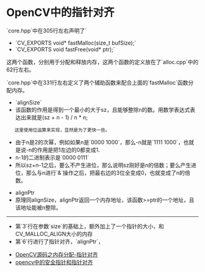 = OpenCV中的指针对齐 =

`core.hpp`中在305行左右声明了`
* `CV_EXPORTS void* fastMalloc(size_t bufSize);`
* `CV_EXPORTS void fastFree(void* ptr);`
这两个函数，分别用于分配和释放内存，这两个函数的定义放在了`alloc.cpp`中的62行左右。

`core.hpp`中在331行左右定义了两个辅助函数来配合上面的`fastMalloc`函数分配内存。

* `alignSize`
* 该函数的作用是得到一个最小的大于sz，且能够整除n的数。用数学表达式表达出来就是(sz + n - 1) / n * n;
	这里使用位运算来实现，显然是为了更快一些。
* 由于n是2的次幂，例如如果n是`0000 1000`，那么-n就是`1111 1000`，也就是说-n的作用是把1左边的0都变成1.
* n-1的二进制表示是`0000 0111`
* 所以sz+n-1之后，要么不产生进位，那么说明sz刚好是n的倍数；要么产生进位，那么与n进行`&`操作之后，把最右边的3位全变成0，也就变成了n的倍数。

* alignPtr
* 原理同alignSize，alignPtr返回一个内存地址，该函数>=ptr的一个地址，且该地址能被n整除。
----

{{{cpp
template<typename _Tp> static inline _Tp* alignPtr(_Tp* ptr, int n=(int)sizeof(_Tp))
{
    return (_Tp*)(((size_t)ptr + n-1) & -n);
}
static inline size_t alignSize(size_t sz, int n)
{
    assert((n & (n - 1)) == 0); // n is a power of 2
    return (sz + n-1) & -n;
}
}}}

{{{cpp
void* fastMalloc( size_t size )
{
    uchar* udata = (uchar*)malloc(size + sizeof(void*) + CV_MALLOC_ALIGN);
    if(!udata)
        return OutOfMemoryError(size);
    uchar** adata = alignPtr((uchar**)udata + 1, CV_MALLOC_ALIGN);
    adata[-1] = udata;
    return adata;
}

void fastFree(void* ptr)
{
    if(ptr)
    {
        uchar* udata = ((uchar**)ptr)[-1];
        CV_DbgAssert(udata < (uchar*)ptr &&
               ((uchar*)ptr - udata) <= (ptrdiff_t)(sizeof(void*)+CV_MALLOC_ALIGN));
        free(udata);
    }
}
}}}

* 第`3`行在参数`size`的基础上，额外加上了一个指针的大小，和CV_MALLOC_ALIGN大小的内存
* 第`6`行进行了指针对齐，`alignPtr`，


* [[http://blog.csdn.net/lming_08/article/details/26821963?utm_source=tuicool&utm_medium=referral|OpenCV源码之内存分配-指针对齐]]
* [[http://www.cnblogs.com/summerRQ/articles/2408767.html|opencv中的安全指针和指针对齐]]
